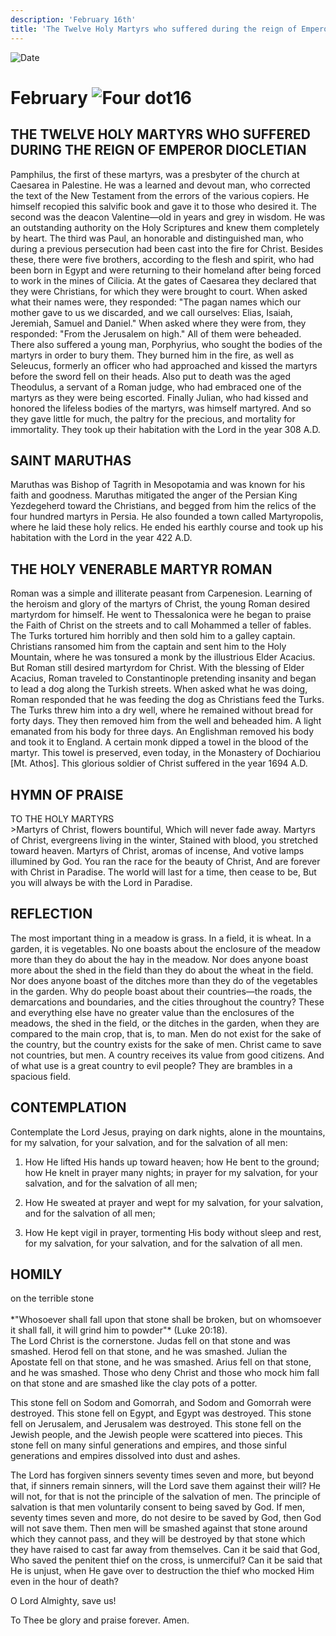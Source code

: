 ```yaml
---
description: 'February 16th'
title: 'The Twelve Holy Martyrs who suffered during the reign of Emperor Diocletian, St. Maruthas, Venerable Martyr Roman'
---
```


<CustomPaginator />
<RunningHead />

<Image src="/title-imprint.png" height={68} width={50} alt="Date" className="title-imprint"/>

# <div id="date">February <Image className="four-dot" src="/four-dot.png" height={15} width={15} alt="Four dot" />16</div>

## THE TWELVE HOLY MARTYRS WHO SUFFERED DURING THE REIGN OF EMPEROR DIOCLETIAN

Pamphilus, the first of these martyrs, was a presbyter of the church at Caesarea in Palestine. He was a learned and devout man, who corrected the text of the New Testament from the errors of the various copiers. He himself recopied this salvific book and gave it to those who desired it. The second was the deacon Valentine—old in years and grey in wisdom. He was an outstanding authority on the Holy Scriptures and knew them completely by heart. The third was Paul, an honorable and distinguished man, who during a previous persecution had been cast into the fire for Christ. Besides these, there were five brothers, according to the flesh and spirit, who had been born in Egypt and were returning to their homeland after being forced to work in the mines of Cilicia. At the gates of Caesarea they declared that they were Christians, for which they were brought to court. When asked what their names were, they responded: "The pagan names which our mother gave to us we discarded, and we call ourselves:  Elias, Isaiah, Jeremiah, Samuel and Daniel." When asked where they were from, they responded: "From the Jerusalem on high." All of them were beheaded. There also suffered a young man, Porphyrius, who sought the bodies of the martyrs in order to bury them. They burned him in the fire, as well as Seleucus, formerly an officer who had approached and kissed the martyrs before the sword fell on their heads. Also put to death was the aged Theodulus, a servant of a Roman judge, who had embraced one of the martyrs as they were being escorted. Finally Julian, who had kissed and honored the lifeless bodies of the martyrs, was himself martyred. And so they gave little for much, the paltry for the precious, and mortality for immortality. They took up their habitation with the Lord in the year 308 A.D.

## SAINT MARUTHAS

Maruthas was Bishop of Tagrith in Mesopotamia and was known for his faith and goodness. Maruthas mitigated the anger of the Persian King Yezdegeherd toward the Christians, and begged from him the relics of the four hundred martyrs in Persia. He also founded a town called Martyropolis, where he laid these holy relics. He ended his earthly course and took up his habitation with the Lord in the year 422 A.D.

## THE HOLY VENERABLE MARTYR ROMAN

Roman was a simple and illiterate peasant from Carpenesion. Learning of the heroism and glory of the martyrs of Christ, the young Roman desired martyrdom for himself. He went to Thessalonica were he began to praise the Faith of Christ on the streets and to call Mohammed a teller of fables. The Turks tortured him horribly and then sold him to a galley captain. Christians ransomed him from the captain and sent him to the Holy Mountain, where he was tonsured a monk by the illustrious Elder Acacius. But Roman still desired martyrdom for Christ. With the blessing of Elder Acacius, Roman traveled to Constantinople pretending insanity and began to lead a dog along the Turkish streets. When asked what he was doing, Roman responded that he was feeding the dog as Christians feed the Turks. The Turks threw him into a dry well, where he remained without bread for forty days. They then removed him from the well and beheaded him. A light emanated from his body for three days. An Englishman removed his body and took it to England. A certain monk dipped a towel in the blood of the martyr. This towel is preserved, even today, in the Monastery of Dochiariou [Mt. Athos]. This glorious soldier of Christ suffered in the year 1694 A.D.


## HYMN OF PRAISE
<div style={{textAlign:'center', color:'crimson', fontWeight:'bold'}}>
TO THE HOLY MARTYRS
</div>
>Martyrs of Christ, flowers bountiful,  
Which will never fade away.  
Martyrs of Christ, evergreens living in the winter,  
Stained with blood, you stretched toward heaven.  
Martyrs of Christ, aromas of incense,  
And votive lamps illumined by God.  
You ran the race for the beauty of Christ,  
And are forever with Christ in Paradise.  
The world will last for a time, then cease to be,  
But you will always be with the Lord in Paradise.  


## REFLECTION

The most important thing in a meadow is grass. In a field, it is wheat. In a garden, it is vegetables. No one boasts about the enclosure of the meadow more than they do about the hay in the meadow. Nor does anyone boast more about the shed in the field than they do about the wheat in the field. Nor does anyone boast of the ditches more than they do of the vegetables in the garden. Why do people boast about their countries—the roads, the demarcations and boundaries, and the cities throughout the country? These and everything else have no greater value than the enclosures of the meadows, the shed in the field, or the ditches in the garden, when they are compared to the main crop, that is, to man. Men do not exist for the sake of the country, but the country exists for the sake of men. Christ came to save not countries, but men. A country receives its value from good citizens. And of what use is a great country to evil people? They are brambles in a spacious field.


## CONTEMPLATION

Contemplate the Lord Jesus, praying on dark nights, alone in the mountains, for my salvation, for your salvation, and for the salvation of all men:

1. How He lifted His hands up toward heaven; how He bent to the ground; how He knelt in prayer many nights; in prayer for my salvation, for your salvation, and for the salvation of all men;

2. How He sweated at prayer and wept for my salvation, for your salvation, and for the salvation of all men;

3. How He kept vigil in prayer, tormenting His body without sleep and rest, for my salvation, for your salvation, and for the salvation of all men.


## HOMILY
<div style={{textAlign:'center', color:'crimson', fontWeight:'bold'}}>
on the terrible stone
</div>
<br />
<div style={{textAlign:'right'}}>
*"Whosoever shall fall upon that stone shall be broken, but on whomsoever it shall fall, it will grind him to powder"* (Luke 20:18).
</div>
The Lord Christ is the cornerstone. Judas fell on that stone and was smashed. Herod fell on that stone, and he was smashed. Julian the Apostate fell on that stone, and he was smashed. Arius fell on that stone, and he was smashed. Those who deny Christ and those who mock him fall on that stone and are smashed like the clay pots of a potter.

This stone fell on Sodom and Gomorrah, and Sodom and Gomorrah were destroyed. This stone fell on Egypt, and Egypt was destroyed. This stone fell on Jerusalem, and Jerusalem was destroyed. This stone fell on the Jewish people, and the Jewish people were scattered into pieces. This stone fell on many sinful generations and empires, and those sinful generations and empires dissolved into dust and ashes.

The Lord has forgiven sinners seventy times seven and more, but beyond that, if sinners remain sinners, will the Lord save them against their will? He will not, for that is not the principle of the salvation of men. The principle of salvation is that men voluntarily consent to being saved by God. If men, seventy times seven and more, do not desire to be saved by God, then God will not save them. Then men will be smashed against that stone around which they cannot pass, and they will be destroyed by that stone which they have raised to cast far away from themselves. Can it be said that God, Who saved the penitent thief on the cross, is unmerciful? Can it be said that He is unjust, when He gave over to destruction the thief who mocked Him even in the hour of death?

O Lord Almighty, save us!

To Thee be glory and praise forever. Amen.

